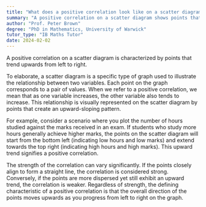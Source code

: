 ```yaml
---
title: "What does a positive correlation look like on a scatter diagram?"
summary: "A positive correlation on a scatter diagram shows points that trend upwards from left to right."
author: "Prof. Peter Brown"
degree: "PhD in Mathematics, University of Warwick"
tutor_type: "IB Maths Tutor"
date: 2024-02-02
---
```


A positive correlation on a scatter diagram is characterized by points that trend upwards from left to right.

To elaborate, a scatter diagram is a specific type of graph used to illustrate the relationship between two variables. Each point on the graph corresponds to a pair of values. When we refer to a positive correlation, we mean that as one variable increases, the other variable also tends to increase. This relationship is visually represented on the scatter diagram by points that create an upward-sloping pattern.

For example, consider a scenario where you plot the number of hours studied against the marks received in an exam. If students who study more hours generally achieve higher marks, the points on the scatter diagram will start from the bottom left (indicating low hours and low marks) and extend towards the top right (indicating high hours and high marks). This upward trend signifies a positive correlation.

The strength of the correlation can vary significantly. If the points closely align to form a straight line, the correlation is considered strong. Conversely, if the points are more dispersed yet still exhibit an upward trend, the correlation is weaker. Regardless of strength, the defining characteristic of a positive correlation is that the overall direction of the points moves upwards as you progress from left to right on the graph.
    
